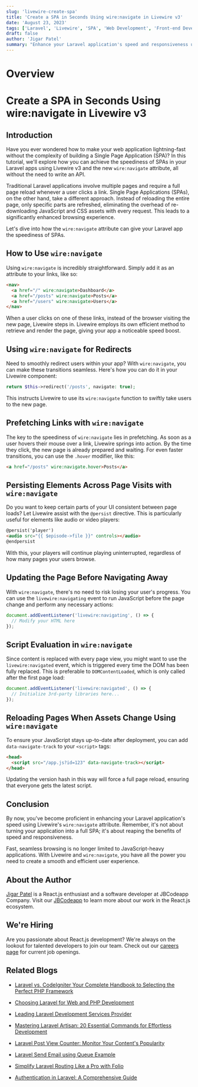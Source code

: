```yaml
---
slug: 'livewire-create-spa'
title: 'Create a SPA in Seconds Using wire:navigate in Livewire v3'
date: 'August 23, 2023'
tags: ['Laravel', 'Livewire', 'SPA', 'Web Development', 'Front-end Development']
draft: false
author: 'Jigar Patel'
summary: "Enhance your Laravel application's speed and responsiveness using Livewire v3 and the new wire:navigate attribute. This guide demonstrates how to achieve SPA-like performance without building a full Single Page Application."
---
```


# Overview

<TOCInline toc={props.toc} exclude="Overview" toHeading={2} defaultimage="" />

# Create a SPA in Seconds Using wire:navigate in Livewire v3

## Introduction

Have you ever wondered how to make your web application lightning-fast without the complexity of building a Single Page Application (SPA)? In this tutorial, we'll explore how you can achieve the speediness of SPAs in your Laravel apps using Livewire v3 and the new `wire:navigate` attribute, all without the need to write an API.

Traditional Laravel applications involve multiple pages and require a full page reload whenever a user clicks a link. Single Page Applications (SPAs), on the other hand, take a different approach. Instead of reloading the entire page, only specific parts are refreshed, eliminating the overhead of re-downloading JavaScript and CSS assets with every request. This leads to a significantly enhanced browsing experience.

Let's dive into how the `wire:navigate` attribute can give your Laravel app the speediness of SPAs.

## How to Use `wire:navigate`

Using `wire:navigate` is incredibly straightforward. Simply add it as an attribute to your links, like so:

```html
<nav>
  <a href="/" wire:navigate>Dashboard</a>
  <a href="/posts" wire:navigate>Posts</a>
  <a href="/users" wire:navigate>Users</a>
</nav>
```

When a user clicks on one of these links, instead of the browser visiting the new page, Livewire steps in. Livewire employs its own efficient method to retrieve and render the page, giving your app a noticeable speed boost.

## Using `wire:navigate` for Redirects

Need to smoothly redirect users within your app? With `wire:navigate`, you can make these transitions seamless. Here's how you can do it in your Livewire component:

```php
return $this->redirect('/posts', navigate: true);
```

This instructs Livewire to use its `wire:navigate` function to swiftly take users to the new page.

## Prefetching Links with `wire:navigate`

The key to the speediness of `wire:navigate` lies in prefetching. As soon as a user hovers their mouse over a link, Livewire springs into action. By the time they click, the new page is already prepared and waiting. For even faster transitions, you can use the `.hover` modifier, like this:

```html
<a href="/posts" wire:navigate.hover>Posts</a>
```

## Persisting Elements Across Page Visits with `wire:navigate`

Do you want to keep certain parts of your UI consistent between page loads? Let Livewire assist with the `@persist` directive. This is particularly useful for elements like audio or video players:

```html
@persist('player')
<audio src="{{ $episode->file }}" controls></audio>
@endpersist
```

With this, your players will continue playing uninterrupted, regardless of how many pages your users browse.

## Updating the Page Before Navigating Away

With `wire:navigate`, there's no need to risk losing your user's progress. You can use the `livewire:navigating` event to run JavaScript before the page change and perform any necessary actions:

```javascript
document.addEventListener('livewire:navigating', () => {
  // Modify your HTML here
});
```

## Script Evaluation in `wire:navigate`

Since content is replaced with every page view, you might want to use the `livewire:navigated` event, which is triggered every time the DOM has been fully replaced. This is preferable to `DOMContentLoaded`, which is only called after the first page load:

```javascript
document.addEventListener('livewire:navigated', () => {
  // Initialize 3rd-party libraries here...
});
```

## Reloading Pages When Assets Change Using `wire:navigate`

To ensure your JavaScript stays up-to-date after deployment, you can add `data-navigate-track` to your `<script>` tags:

```html
<head>
  <script src="/app.js?id=123" data-navigate-track></script>
</head>
```

Updating the version hash in this way will force a full page reload, ensuring that everyone gets the latest script.

## Conclusion

By now, you've become proficient in enhancing your Laravel application's speed using Livewire's `wire:navigate` attribute. Remember, it's not about turning your application into a full SPA; it's about reaping the benefits of speed and responsiveness.

Fast, seamless browsing is no longer limited to JavaScript-heavy applications. With Livewire and `wire:navigate`, you have all the power you need to create a smooth and efficient user experience.

## About the Author

[Jigar Patel](https://expertlaravel.com) is a React.js enthusiast and a software developer at JBCodeapp Company. Visit our [JBCodeapp](https://jbcodeapp.com) to learn more about our work in the React.js ecosystem.

## We're Hiring

Are you passionate about React.js development? We're always on the lookout for talented developers to join our team. Check out our [careers page](https://jbcodeapp.com) for current job openings.

## Related Blogs

- [Laravel vs. CodeIgniter Your Complete Handbook to Selecting the Perfect PHP Framework](laravel-vs-codeigniter-complete-php-framework-guide)

- [Choosing Laravel for Web and PHP Development](laravel-web-php-development)

- [Leading Laravel Development Services Provider](leading-laravel-development-services-provider)

- [Mastering Laravel Artisan: 20 Essential Commands for Effortless Development](mastering-laravel-artisan-20-essential-commands)

- [Laravel Post View Counter: Monitor Your Content's Popularity](maximizing-web-development-potential-choose-laravel-developers)

- [Laravel Send Email using Queue Example](send-email-using-queue-example)

- [Simplify Laravel Routing Like a Pro with Folio](simplify-laravel-routing-like-a-pro-with-folio)

- [Authentication in Laravel: A Comprehensive Guide](step-by-step-guide-laravel-authentication)
